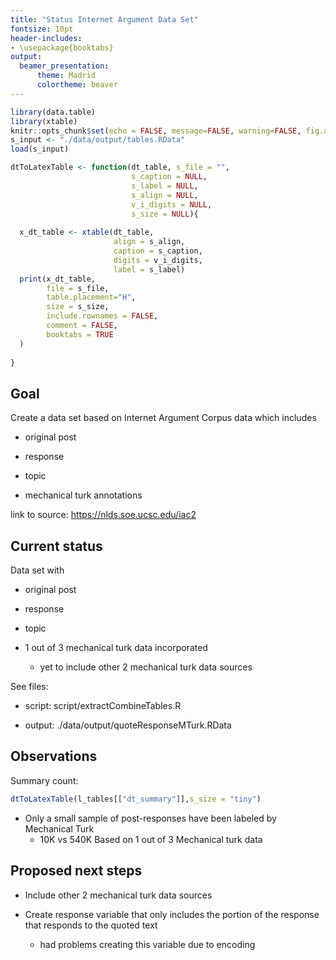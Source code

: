 ```yaml
---
title: "Status Internet Argument Data Set"
fontsize: 10pt
header-includes:
- \usepackage{booktabs}
output: 
  beamer_presentation:
      theme: Madrid
      colortheme: beaver
---
```


```r
library(data.table)
library(xtable)
knitr::opts_chunk$set(echo = FALSE, message=FALSE, warning=FALSE, fig.align="center", fig.ext="pdf")
s_input <- "./data/output/tables.RData"
load(s_input)

dtToLatexTable <- function(dt_table, s_file = "",  
                           s_caption = NULL, 
                           s_label = NULL, 
                           s_align = NULL, 
                           v_i_digits = NULL,
                           s_size = NULL){
  
  x_dt_table <- xtable(dt_table,
                       align = s_align,
                       caption = s_caption,
                       digits = v_i_digits,
                       label = s_label)
  print(x_dt_table,  
        file = s_file,
        table.placement="H",
        size = s_size,
        include.rownames = FALSE,
        comment = FALSE,
        booktabs = TRUE
  )
  
}

```

## Goal


Create a data set based on Internet Argument Corpus data which includes 

* original post 

* response 

* topic

* mechanical turk annotations

link to source: [https://nlds.soe.ucsc.edu/iac2](https://nlds.soe.ucsc.edu/iac2)

## Current status

Data set with 

* original post 

* response 

* topic

* 1 out of 3 mechanical turk data incorporated
    - yet to include other 2 mechanical turk data sources

See files:  

* script: script/extractCombineTables.R 

* output: ./data/output/quoteResponseMTurk.RData

## Observations

Summary count:

```r
dtToLatexTable(l_tables[["dt_summary"]],s_size = "tiny")
```

* Only a small sample of post-responses have been labeled by Mechanical Turk
   - 10K vs 540K  Based on 1 out of 3 Mechanical turk data 

## Proposed next steps

* Include other 2 mechanical turk data sources

* Create response variable that only includes the portion of the response that responds to the quoted text
    - had problems creating this variable due to encoding
